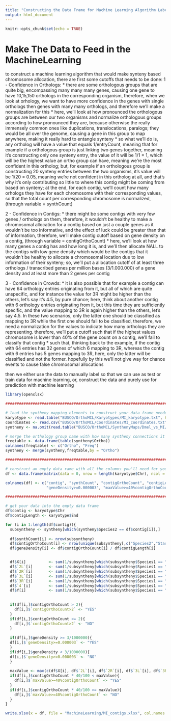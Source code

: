 ```yaml
---
title: "Constructing the Data Frame for Machine Learning Algorithm Labeling / Training / Testing / Prediction"
output: html_document
---
```


```r
knitr::opts_chunk$set(echo = TRUE)
```

# Make The Data to Feed in the MachineLearning 
to construct a machine learning algorithm that would make synteny based chromosome allocation, there are first some cutoffs that needs to be done:
   1 - Confidence in Orthologs:
           * there are some orthologous groups that are quite big, encompassing many many many genes, causing one gene to have 10,15,150 orthologs in 
           the corresponding organism, therefore, when we look at orhology, we want to have more confidence in the genes with single orthologs then genes 
           with many many orthologs, and therefore we'll make a normalization for this
           * here, we'll look at how pronounced the orthologous groups are between our two organisms and normalize orthologous groups according to how pronounced
           they are, because otherwise the really immensely common ones like duplications, translocations, paralogs; they would be all over the genome, causing a 
           gene in this group to map anywhere, making it really hard to entangle synteny
           * so what we'll do is, any ortholog will have a value that equals 1/entryCount, meaning that for example if a orthologous group is just linking two genes 
           together, meaning it's constructing only one synteny entry, the value of it will be 1/1 = 1, which will be the highest value an ortho group can have, 
           meaning we're the most confident in this ortholog; but, for example if an orthologous group is constructing 20 synteny entries between the two organisms,
           it's value will be 1/20 = 0.05, meaning we're not confident in this ortholog at all, and that's why it's only contributing so little to where this contig
           might be coming from based on synteny; at the end, for each contig, we'll count how many orhologs they have for each chromosome with their corresponding 
           values, so that the total count per corresponding chromosome is normalized, (through variable = synthCount)
  
   2 - Confidence in Contigs:
           * there might be some contigs with very few genes / orthologs on them, therefore, it wouldn't be healthy to make a chromosomal allocation for a contig
           based on just a couple genes as it wouldn't be too informative, and the effect of luck could be greater than that of information, therefore, we'll make
           contig cutoff based on gene density on a contig, (through variable = contigOrthoCount)
           * here, we'll look at how many genes a contig has and how long it is, and we'll then allocate NALL to the contigs with low gene density which would be the
           contigs that it wouldn't be healthy to allocate a chromosomal location due to low information of their synteny; so, we'll put a allocation cutoff of at 
           least three orthologs / transcribed genes per million bases (3/1.000.000) of a gene density and at least more than 2 genes per contig
           
   3 - Confidence in Crowds: 
           * it is also possible that for example a contig can have 64 orthology entries originating from it, but all of which are quite unspecific, and for instance 
           the value for 3R might be higher than the others, let's say it's 4.5, by pure chance; here, think about another contig with 6 orthology entries originating 
           from it, but this time they are sufficiently specific, and the value mapping to 3R is again higher than the others, let's say 4.5. In these two scenarios, 
           only the latter one should be classified as mapping to 3R while the first one should fail to be classified, therefore, we need a normalization for the values
           to indicate how many orthologs they are representing. therefore, we'll put a cutoff such that if the highest values chromosome is lower than 40% of the gene
           count on a contig, we'll fail to classify that contig
           * such that, thinking back to the example, if the contig with 64 entries has 32 genes of which 6 mapping to 3R, whereas the contig with 6 entries has 5 genes
           mapping to 3R, here, only the latter will be classified and not the former. hopefully by this we'll not give way for chance events to cause false chromosomal
           allocations
           
then we either use the data to manually label so that we can use as test or train data for machine learning, or, construct the data and purely use for prediction with machine learning

```r
library(openxlsx)
```

```r
##############################################################################################################################################

# load the syntheny mapping elements to construct your data frame needed for data labeling /machine learning prediction
karyotype <- read.table("BUSCO/OrthoMCL/Karyotypes/MI_karyotype.txt", header = TRUE)
coordinates <- read.csv("BUSCO/OrthoMCL/Coordinates/MI_coordinates.txt",header= FALSE, sep = "\t")
syntheny <- na.omit(read.table("BUSCO/OrthoMCL/SynthenyMaps/Dmel_vs_MI/Dmel_MI_sinteny.txt", header = TRUE, skipNul = TRUE, fill = TRUE))

# merge the orthology group name with how many syntheny connections it constructs between your two organisms, keep that info at syntheny variable
freqtable <- data.frame(table(syntheny$Ortho))
colnames(freqtable) <- c("Ortho", "Freq") 
syntheny <- merge(syntheny,freqtable,by = "Ortho")

##############################################################################################################################################

# construct an empty data rame with all the columns you'll need for your data
df <- data.frame(matrix(data = 0, nrow = length(karyotype$Chr), ncol = 16))

colnames(df) <- c("contig", "synthCount", "contigOrthoCount", "contigLength", "geneDensity", "contigOrthoCount>2", 
                  "geneDensity>=0.000003", "maxValue>=40%contigOrthoCount","X", "2L", "2R", "3L", "3R", "4", "Y", "allocation")

##############################################################################################################################################

# get your data into the empty data frame
df$contig <- karyotype$Chr                                                                              # contig 
df$contigLength <- karyotype$End                                                                        # contigLength

for (i in 1:length(df$contig)){                                     
  subsyntheny <- syntheny[which(syntheny$Species2 == df$contig[i]),]
  
  df$synthCount[i] <- nrow(subsyntheny)                                                                 # number of syntheny entry connections made from that contig
  df$contigOrthoCount[i] <- nrow(unique(subsyntheny[,c("Species2","Start2","End2")]))                   # number of genes/ortholog on the contig
  df$geneDensity[i] <- df$contigOrthoCount[i] / df$contigLength[i]                                      # gene density of the contig


  df$X[i]          <- sum(1/subsyntheny[which(subsyntheny$Species1 == "chr-X"),]$Freq)                  # X chromosome value for the contig
  df$`2L`[i]       <- sum(1/subsyntheny[which(subsyntheny$Species1 == "chr-2L"),]$Freq)                 # 2L chromosome value for the contig
  df$`2R`[i]       <- sum(1/subsyntheny[which(subsyntheny$Species1 == "chr-2R"),]$Freq)                 # 2R chromosome value for the contig
  df$`3L`[i]       <- sum(1/subsyntheny[which(subsyntheny$Species1 == "chr-3L"),]$Freq)                 # 3L chromosome value for the contig
  df$`3R`[i]       <- sum(1/subsyntheny[which(subsyntheny$Species1 == "chr-3R"),]$Freq)                 # 3R chromosome value for the contig 
  df$`4`[i]        <- sum(1/subsyntheny[which(subsyntheny$Species1 == "chr-4"),]$Freq)                  # 4 chromosome value for the contig 
  df$Y[i]          <- sum(1/subsyntheny[which(subsyntheny$Species1 == "chr-Y"),]$Freq)                  # Y chromosome value for the contig 
  
  
  if(df[i,]$contigOrthoCount > 2){                                                                      # number genes on contig > 2 or not
    df[i,]$`contigOrthoCount>2` <- "YES"                                                                
  }
  if(df[i,]$contigOrthoCount <= 2){
    df[i,]$`contigOrthoCount>2` <- "NO"
  }
  
  if(df[i,]$geneDensity >= 3/1000000){                                                                  # gene density of cntig bigger than 3 in 1.000.000 or not
  df[i,]$`geneDensity>=0.000003` <- "YES"
  }
  if(df[i,]$geneDensity < 3/1000000){
  df[i,]$`geneDensity>=0.000003` <- "NO"
  }
  
  maxValue <- max(c(df$X[i], df$`2L`[i], df$`2R`[i], df$`3L`[i], df$`3R`[i], df$`4`[i], df$Y[i]))       # highest value chr is more than 40% of gene count of contig or not
  if(df[i,]$contigOrthoCount * 40/100 < maxValue){
    df[i,]$`maxValue>=40%contigOrthoCount` <- "YES"
  }
  if(df[i,]$contigOrthoCount * 40/100 >= maxValue){
    df[i,]$`maxValue>=40%contigOrthoCount` <- "NO"
  }
} 

write.xlsx(x = df, file = "MachineLearning/MI_contigs.xlsx", col.names = TRUE)
```























